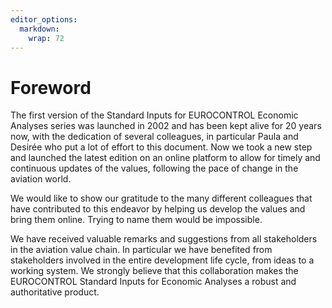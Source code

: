 ```yaml
---
editor_options: 
  markdown: 
    wrap: 72
---
```


# Foreword {.unnumbered}

The first version of the Standard Inputs for EUROCONTROL Economic Analyses series
was launched in 2002 and has been kept alive for 20 years now, with the dedication 
of several colleagues, in particular Paula and Desirée who put a lot of effort to
this document. Now we took a new step and launched the latest edition on an online
platform to allow for timely and continuous updates of the values, following the
pace of change in the aviation world.

We would like to show our gratitude to the many different colleagues that have 
contributed to this endeavor by helping us develop the values and bring them online.
Trying to name them would be impossible.

We have received valuable remarks and suggestions from all stakeholders
in the aviation value chain. In particular we have benefited from
stakeholders involved in the entire development life cycle, from ideas to
a working system. We strongly believe that this collaboration makes the EUROCONTROL
Standard Inputs for Economic Analyses a robust and
authoritative product.
